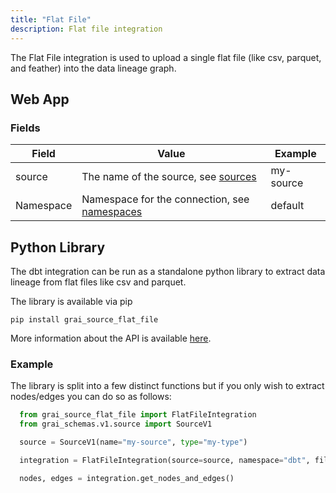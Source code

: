 ```yaml
---
title: "Flat File"
description: Flat file integration
---
```



<InlineImageText src="/images/docs/core/integrations/flatfile.png" text="Flat File"/>


The Flat File integration is used to upload a single flat file (like csv, parquet, and feather) into the data lineage graph.

## Web App

### Fields

| Field     | Value                                                               | Example |
| --------- | ------------------------------------------------------------------- | ------- |
| source    | The name of the source, see [sources](/concepts/sources)           | my-source |
| Namespace | Namespace for the connection, see [namespaces](/concepts/namespace) | default |

## Python Library

The dbt integration can be run as a standalone python library to extract data lineage from flat files like csv and parquet.

The library is available via pip


```shell copy
pip install grai_source_flat_file
```

More information about the API is available [here](/api-docs/grai_source_flat_file/base).

### Example

The library is split into a few distinct functions but if you only wish to extract nodes/edges you can do
so as follows:

```python copy
  from grai_source_flat_file import FlatFileIntegration
  from grai_schemas.v1.source import SourceV1

  source = SourceV1(name="my-source", type="my-type")

  integration = FlatFileIntegration(source=source, namespace="dbt", file_name="/path/to/file.csv")

  nodes, edges = integration.get_nodes_and_edges()
```
